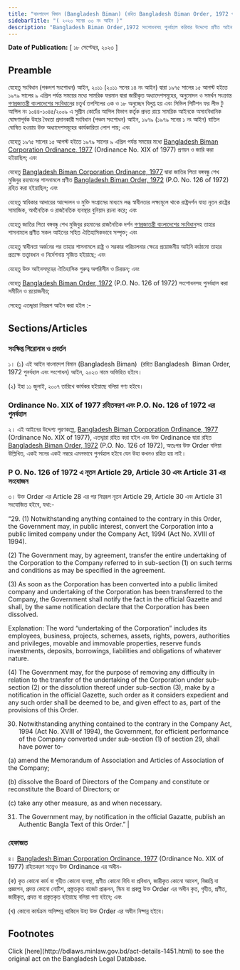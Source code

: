 ```yaml
---
title: "বাংলাদেশ বিমান (Bangladesh Biman) (রহিত Bangladesh Biman Order, 1972 পুনর্বহাল এবং সংশোধন) আইন, ২০২৩"
sidebarTitle: "( ২০২৩ সনের ৩৩ নং আইন )"
description: "Bangladesh Biman Order,1972 সংশোধনসহ পুনর্বহাল করিবার উদ্দেশ্যে প্রণীত আইন"
---
```


**Date of Publication:** [ ১৮ সেপ্টেম্বর, ২০২৩ ]

## Preamble

যেহেতু সংবিধান (পঞ্চদশ সংশোধন) আইন, ২০১১ (২০১১ সনের ১৪ নং আইন) দ্বারা ১৯৭৫ সালের ১৫ আগস্ট হইতে ১৯৭৯ সালের ৯ এপ্রিল পর্যন্ত সময়ের মধ্যে সামরিক ফরমান দ্বারা জারীকৃত অধ্যাদেশসমূহের, অনুমোদন ও সমর্থন সংক্রান্ত [গণপ্রজাতন্ত্রী বাংলাদেশের সংবিধান](/act-957.html "গণপ্রজাতন্ত্রী বাংলাদেশের সংবিধান")ের চতুর্থ তপশিলের ৩ক ও ১৮ অনুচ্ছেদ বিলুপ্ত হয় এবং সিভিল পিটিশন ফর লীভ টু আপিল নং ১০৪৪-১০৪৫/২০০৯ এ সুপ্রীম কোর্টের আপিল বিভাগ কর্তৃক প্রদত্ত রায়ে সামরিক আইনকে অসাংবিধানিক ঘোষণাপূর্বক উহার বৈধতা প্রদানকারী সংবিধান (পঞ্চম সংশোধন) আইন, ১৯৭৯ (১৯৭৯ সনের ১ নং আইন) বাতিল ঘোষিত হওয়ায় উক্ত অধ্যাদেশসমূহের কার্যকারিতা লোপ পায়; এবং

যেহেতু ১৯৭৫ সালের ১৫ আগস্ট হইতে ১৯৭৯ সালের ৯ এপ্রিল পর্যন্ত সময়ের মধ্যে [Bangladesh Biman Corporation Ordinance, 1977](/act-543.html "Bangladesh Biman Corporation Ordinance, 1977") (Ordinance No. XIX of 1977) প্রণয়ন ও জারি করা হইয়াছিল; এবং

যেহেতু [Bangladesh Biman Corporation Ordinance, 1977](/act-543.html "Bangladesh Biman Corporation Ordinance, 1977") দ্বারা জাতির পিতা বঙ্গবন্ধু শেখ মুজিবুর রহমানের শাসনামলে প্রণীত [Bangladesh Biman Order, 1972](/act-1461.html "Bangladesh Biman Order, 1972") (P.O. No. 126 of 1972) রহিত করা হইয়াছিল; এবং

যেহেতু স্বাধিকার আদায়ের আন্দোলন ও মুক্তি সংগ্রামের মাধ্যমে লব্ধ স্বাধীনতার লক্ষ্যমূলে থাকে রাষ্ট্রদর্শন যাহা নূতন রাষ্ট্রের সামাজিক, অর্থনৈতিক ও রাজনৈতিক ব্যবস্থার বুনিয়াদ রচনা করে; এবং

যেহেতু জাতির পিতা বঙ্গবন্ধু শেখ মুজিবুর রহমানের রাজনৈতিক দর্শন [গণপ্রজাতন্ত্রী বাংলাদেশের সংবিধান](/act-957.html "গণপ্রজাতন্ত্রী বাংলাদেশের সংবিধান")সহ তাহার শাসনামলে প্রণীত সকল আইনের সহিত ঐতিহাসিকভাবে সম্পৃক্ত; এবং

যেহেতু স্বাধীনতা অর্জনের পর তাহার শাসনামলে রাষ্ট্র ও সরকার পরিচালনার ক্ষেত্রে প্রয়োজনীয় আইনি কাঠামো তাহার প্রত্যক্ষ তত্ত্বাবধান ও নির্দেশনায় সৃজিত হইয়াছে; এবং

যেহেতু উক্ত আইনসমূহের ঐতিহাসিক গুরুত্ব অপরিসীম ও চিরন্তন; এবং

যেহেতু [Bangladesh Biman Order, 1972](/act-1461.html "Bangladesh Biman Order, 1972") (P.O. No. 126 of 1972) সংশোধনসহ পুনর্বহাল করা সমীচীন ও প্রয়োজনীয়;

সেহেতু এতদ্দ্বারা নিম্নরূপ আইন করা হইল :-

## Sections/Articles

### সংক্ষিপ্ত শিরোনাম ও প্রবর্তন

১। (১) এই আইন বাংলাদেশ বিমান (Bangladesh Biman)  (রহিত Bangladesh  Biman Order, 1972 পুনর্বহাল এবং সংশোধন) আইন, ২০২৩ নামে অভিহিত হইবে।

(২) ইহা ১১ জুলাই, ২০০৭ তারিখে কার্যকর হইয়াছে বলিয়া গণ্য হইবে।

### Ordinance No. XIX of 1977 রহিতকরণ এবং P.O. No. 126 of 1972 এর পুনর্বহাল

২। এই আইনের উদ্দেশ্য পূরণকল্পে, [Bangladesh Biman Corporation Ordinance, 1977](/act-543.html "Bangladesh Biman Corporation Ordinance, 1977") (Ordinance No. XIX of 1977), এতদ্দ্বারা রহিত করা হইল এবং উক্ত Ordinance দ্বারা রহিত [Bangladesh Biman Order, 1972](/act-1461.html "Bangladesh Biman Order, 1972") (P.O. No. 126 of 1972), অতঃপর উক্ত Order বলিয়া উল্লিখিত, একই সনের একই নম্বরে এমনভাবে পুনর্বহাল হইবে যেন উহা কখনও রহিত হয় নাই।

### P O. No. 126 of 1972 এ নূতন Article 29, Article 30 এবং Article 31 এর সংযোজন

৩। উক্ত Order এর Article 28 এর পর নিম্নরূপ নূতন Article 29, Article 30 এবং Article 31 সংযোজিত হইবে, যথা:-

“29. (1) Notwithstanding anything contained to the contrary in this Order, the Government may, in public interest, convert the Corporation into a public limited company under the Company Act, 1994 (Act No. XVIII of 1994).

(2) The Government may, by agreement, transfer the entire undertaking of the Corporation to the Company referred to in sub-section (1) on such terms and conditions as may be specified in the agreement.

(3) As soon as the Corporation has been converted into a public limited company and undertaking of the Corporation has been transferred to the Company, the Government shall notify the fact in the official Gazette and shall, by the same notification declare that the Corporation has been dissolved.

Explanation: The word “undertaking of the Corporation” includes its employees, business, projects, schemes, assets, rights, powers, authorities and privileges, movable and immovable properties, reserve funds investments, deposits, borrowings, liabilities and obligations of whatever nature.

(4) The Government may, for the purpose of removing any difficulty in relation to the transfer of the undertaking of the Corporation under sub-section (2) or the dissolution thereof under sub-section (3), make by a notification in the official Gazette, such order as it considers expedient and any such order shall be deemed to be, and given effect to as, part of the provisions of this Order.

30. Notwithstanding anything contained to the contrary in the Company Act, 1994 (Act No. XVIII of 1994), the Government, for efficient performance of the Company converted under sub-section (1) of section 29, shall have power to-

(a) amend the Memorandum of Association and Articles of Association of the Company;

(b) dissolve the Board of Directors of the Company and constitute or reconstitute the Board of Directors; or

(c) take any other measure, as and when necessary.

31. The Government may, by notification in the official Gazatte, publish an Authentic Bangla Text of this Order.” |

### হেফাজত

৪। [Bangladesh Biman Corporation Ordinance, 1977](/act-543.html "Bangladesh Biman Corporation Ordinance, 1977") (Ordinance No. XIX of 1977) রহিতকরণ সত্ত্বেও উক্ত Ordinance এর অধীন-

(ক) কৃত কোনো কার্য বা গৃহীত কোনো ব্যবস্থা, প্রণীত কোনো বিধি বা প্রবিধান, জারীকৃত কোনো আদেশ, বিজ্ঞপ্তি বা প্রজ্ঞাপন, প্রদত্ত কোনো নোটিশ, প্রস্তুতকৃত বাজেট প্রাক্কলন, স্কিম বা প্রকল্প উক্ত Order এর অধীন কৃত, গৃহীত, প্রণীত, জারীকৃত, প্রদত্ত বা প্রস্তুতকৃত হইয়াছে বলিয়া গণ্য হইবে; এবং

(খ) কোনো কার্যক্রম অনিষ্পন্ন থাকিলে উহা উক্ত Order এর অধীন নিষ্পন্ন হইবে।

## Footnotes

<Note>
  Click [here](http://bdlaws.minlaw.gov.bd/act-details-1451.html) to see the original act on the Bangladesh Legal Database.
</Note>
